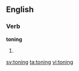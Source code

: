 
==English==

===Verb===
'''toning'''

# {{present participle of|[[tone]]}}

[[sv:toning]]
[[ta:toning]]
[[vi:toning]]